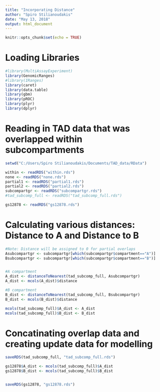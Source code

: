 ```yaml
---
title: "Incorporating Distance"
author: "Spiro Stilianoudakis"
date: "May 13, 2018"
output: html_document
---
```


```r
knitr::opts_chunk$set(echo = TRUE)
```

# Loading Libraries

```r
#library(MultiAssayExperiment)
library(GenomicRanges)
#library(IRanges)
library(caret)
library(data.table)
library(gbm)
library(pROC)
library(plyr)
library(dplyr)
```

# Reading in TAD data that was overlapped within subcompartments

```r

setwd("C:/Users/Spiro Stilianoudakis/Documents/TAD_data/RData")

within <- readRDS("within.rds")
none <- readRDS("none.rds")
partial1 <- readRDS("partial1.rds")
partial2 <- readRDS("partial2.rds")
subcompartgr <- readRDS("subcompartgr.rds")
#tad_subcomp_full <- readRDS("tad_subcomp_full.rds")

gs12878 <- readRDS("gs12878.rds")
```

# Calculating various distances: Distance to A and Distance to B

```r
#Note: Distance will be assigned to 0 for partial overlaps
Asubcompartgr <- subcompartgr[which(subcompartgr$compartment=="A")]
Bsubcompartgr <- subcompartgr[which(subcompartgr$compartment=="B")]


#A compartment
A_dist <- distanceToNearest(tad_subcomp_full, Asubcompartgr)
A_dist <- mcols(A_dist)$distance

#B compartment
B_dist <- distanceToNearest(tad_subcomp_full, Bsubcompartgr)
B_dist <- mcols(B_dist)$distance

mcols(tad_subcomp_full)$A_dist <- A_dist
mcols(tad_subcomp_full)$B_dist <- B_dist
```


# Concatinating overlap data and creating update data for modelling 

```r

saveRDS(tad_subcomp_full, "tad_subcomp_full.rds")

gs12878$A_dist <- mcols(tad_subcomp_full)$A_dist
gs12878$B_dist <- mcols(tad_subcomp_full)$B_dist


saveRDS(gs12878, "gs12878.rds")
```
